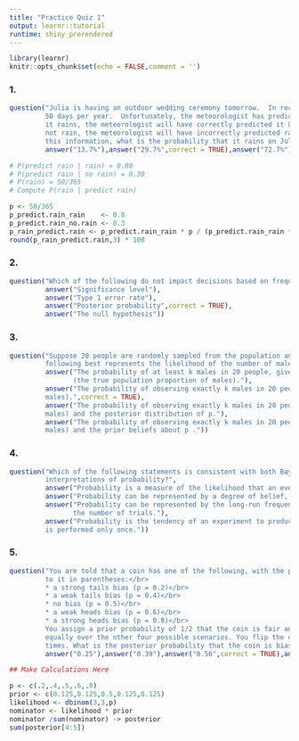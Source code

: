 ```yaml
---
title: "Practice Quiz 1"
output: learnr::tutorial
runtime: shiny_prerendered
---
```


```r
library(learnr)
knitr::opts_chunk$set(echo = FALSE,comment = '')
```
<style>body{text-align: justify}</style>

### 1.

```r
question("Julia is having an outdoor wedding ceremony tomorrow.  In recent years, it has rained on average
         50 days per year.  Unfortunately, the meteorologist has predicted rain for her wedding day.  When
         it rains, the meteorologist will have correctly predicted it 80 percent of the time. When it does
         not rain, the meteorologist will have incorrectly predicted rain 30 percent of the time.  Given
         this information, what is the probability that it rains on Julia's wedding day?",
         answer("13.7%"),answer("29.7%",correct = TRUE),answer("72.7%"),answer("88.8%"))
```

```r
# P(predict rain | rain) = 0.80
# P(predict rain | no rain) = 0.30
# P(rain) = 50/365
# Compute P(rain | predict rain)

```

```r
p <- 50/365
p_predict.rain_rain    <- 0.8
p_predict.rain_no.rain <- 0.3
p_rain_predict.rain <- p_predict.rain_rain * p / (p_predict.rain_rain * p + p_predict.rain_no.rain * (1 - p))
round(p_rain_predict.rain,3) * 100
```

### 2.

```r
question("Which of the following do not impact decisions based on frequentist inference?",
         answer("Significance level"),
         answer("Type 1 error rate"),
         answer("Posterior probability",correct = TRUE),
         answer("The null hypothesis"))
```

### 3.

```r
question("Suppose 20 people are randomly sampled from the population and their gender is recorded. Which of the 
         following best represents the likelihood of the number of males observed k?",
         answer("The probability of at least k males in 20 people, given p 
                (the true population proportion of males)."),
         answer("The probability of observing exactly k males in 20 people, given p (the true population proportion of 
         males).",correct = TRUE),
         answer("The probability of observing exactly k males in 20 people, given p (the true population proportion of 
         males) and the posterior distribution of p."),
         answer("The probability of observing exactly k males in 20 people, given p (the true population proportion of 
         males) and the prior beliefs about p ."))
```

### 4.

```r
question("Which of the following statements is consistent with both Bayesian and frequentist
         interpretations of probability?",
         answer("Probability is a measure of the likelihood that an event will occur.",correct = TRUE),
         answer("Probability can be represented by a degree of belief, which changes as more data are collected."),
         answer("Probability can be represented by the long-run frequency of an event divided by 
                the number of trials."),
         answer("Probability is the tendency of an experiment to produce a certain outcome, even if it
         is performed only once."))
```

### 5.

```r
question("You are told that a coin has one of the following, with the probability of heads under that event noted next 
         to it in parentheses:</br>
         * a strong tails bias (p = 0.2)</br>
         * a weak tails bias (p = 0.4)</br>
         * no bias (p = 0.5)</br>
         * a weak heads bias (p = 0.6)</br>
         * a strong heads bias (p = 0.8)</br>
         You assign a prior probability of 1/2 that the coin is fair and distribute the remaining 1/2 prior probability
         equally over the other four possible scenarios. You flip the coin three times and it comes up heads all three 
         times. What is the posterior probability that the coin is biased towards heads?",
         answer("0.25"),answer("0.39"),answer("0.56",correct = TRUE),answer("0.73"))
```

```r
## Make Calculations Here

```

```r
p <- c(.2,.4,.5,.6,.8)
prior <- c(0.125,0.125,0.5,0.125,0.125)
likelihood <- dbinom(3,3,p)
nominator <- likelihood * prior
nominator /sum(nominator) -> posterior
sum(posterior[4:5])
```